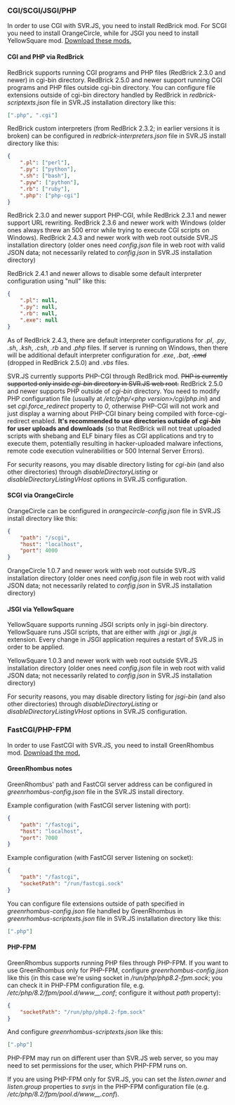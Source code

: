 ### CGI/SCGI/JSGI/PHP

In order to use CGI with SVR.JS, you need to install RedBrick mod. For SCGI you need to install OrangeCircle, while for JSGI you need to install YellowSquare mod. [Download these mods.](https://svrjs.org/mods)

#### CGI and PHP via RedBrick

RedBrick supports running CGI programs and PHP files (RedBrick 2.3.0 and newer) in cgi-bin directory. RedBrick 2.5.0 and newer support running CGI programs and PHP files outside cgi-bin directory. You can configure file extensions outside of cgi-bin directory handled by RedBrick in _redbrick-scriptexts.json_ file in SVR.JS installation directory like this:

```json
[".php", ".cgi"]
```

RedBrick custom interpreters (from RedBrick 2.3.2; in earlier versions it is broken) can be configured in _redbrick-interpreters.json_ file in SVR.JS install directory like this:

```json
{
	".pl": ["perl"],
	".py": ["python"],
	".sh": ["bash"],
	".pyw": ["python"],
	".rb": ["ruby"],
	".php": ["php-cgi"]
}
```

RedBrick 2.3.0 and newer support PHP-CGI, while RedBrick 2.3.1 and newer support URL rewriting. RedBrick 2.3.6 and newer work with Windows (older ones always threw an 500 error while trying to execute CGI scripts on Windows). RedBrick 2.4.3 and newer work with web root outside SVR.JS installation directory (older ones need _config.json_ file in web root with valid JSON data; not necessarily related to _config.json_ in SVR.JS installation directory)

RedBrick 2.4.1 and newer allows to disable some default interpreter configuration using "null" like this:

```json
{
	".pl": null,
	".py": null,
	".rb": null,
	".exe": null
}
```

As of RedBrick 2.4.3, there are default interpreter configurations for _.pl_, _.py_, _.sh_, _.ksh_, _.csh_, _.rb_ and _.php_ files. If server is running on Windows, then there will be additional default interpreter configuration for _.exe_, _.bat_, <s>_.cmd_</s> (dropped in RedBrick 2.5.0) and _.vbs_ files.

SVR.JS currently supports PHP-CGI through RedBrick mod. <s>PHP is currently supported only inside _cgi-bin_ directory in SVR.JS web root.</s> RedBrick 2.5.0 and newer supports PHP outside of _cgi-bin_ directory. You need to modify PHP configuration file (usually at _/etc/php/&lt;php version&gt;/cgi/php.ini_) and set _cgi.force_redirect_ property to _0_, otherwise PHP-CGI will not work and just display a warning about PHP-CGI binary being compiled with force-cgi-redirect enabled. **It's recommended to use directories outside of _cgi-bin_ for user uploads and downloads** (so that RedBrick will not treat uploaded scripts with shebang and ELF binary files as CGI applications and try to execute them, potentially resulting in hacker-uploaded malware infections, remote code execution vulnerabilities or 500 Internal Server Errors).

For security reasons, you may disable directory listing for _cgi-bin_ (and also other directories) through _disableDirectoryListing_ or _disableDirectoryListingVHost_ options in SVR.JS configuration.

#### SCGI via OrangeCircle

OrangeCircle can be configured in _orangecircle-config.json_ file in SVR.JS install directory like this:

```json
{
	"path": "/scgi",
	"host": "localhost",
	"port": 4000
}
```

OrangeCircle 1.0.7 and newer work with web root outside SVR.JS installation directory (older ones need _config.json_ file in web root with valid JSON data; not necessarily related to _config.json_ in SVR.JS installation directory)

#### JSGI via YellowSquare

YellowSquare supports running JSGI scripts only in jsgi-bin directory. YellowSquare runs JSGI scripts, that are either with _.jsgi_ or _.jsgi.js_ extension. Every change in JSGI application requires a restart of SVR.JS in order to be applied.

YellowSquare 1.0.3 and newer work with web root outside SVR.JS installation directory (older ones need _config.json_ file in web root with valid JSON data; not necessarily related to _config.json_ in SVR.JS installation directory)

For security reasons, you may disable directory listing for _jsgi-bin_ (and also other directories) through _disableDirectoryListing_ or _disableDirectoryListingVHost_ options in SVR.JS configuration.

### FastCGI/PHP-FPM

In order to use FastCGI with SVR.JS, you need to install GreenRhombus mod. [Download the mod.](https://svrjs.org/mods)

#### GreenRhombus notes

GreenRhombus' path and FastCGI server address can be configured in _greenrhombus-config.json_ file in the SVR.JS install directory.

Example configuration (with FastCGI server listening with port):

```json
{
	"path": "/fastcgi",
	"host": "localhost",
	"port": 7000
}
```

Example configuration (with FastCGI server listening on socket):

```json
{
	"path": "/fastcgi",
	"socketPath": "/run/fastcgi.sock"
}
```

You can configure file extensions outside of path specified in _greenrhombus-config.json_ file handled by GreenRhombus in _greenrhombus-scriptexts.json_ file in SVR.JS installation directory like this:

```json
[".php"]
```

#### PHP-FPM

GreenRhombus supports running PHP files through PHP-FPM. If you want to use GreenRhombus only for PHP-FPM, configure _greenrhombus-config.json_ like this (in this case we're using socket in _/run/php/php8.2-fpm.sock_; you can check it in PHP-FPM configuration file, e.g. _/etc/php/8.2/fpm/pool.d/www\_\_.conf_; configure it without _path_ property):

```json
{
	"socketPath": "/run/php/php8.2-fpm.sock"
}
```

And configure _greenrhombus-scriptexts.json_ like this:

```json
[".php"]
```

PHP-FPM may run on different user than SVR.JS web server, so you may need to set permissions for the user, which PHP-FPM runs on.

If you are using PHP-FPM only for SVR.JS, you can set the _listen.owner_ and _listen.group_ properties to _svrjs_ in the PHP-FPM configuration file (e.g. _/etc/php/8.2/fpm/pool.d/www\_\_.conf_).
